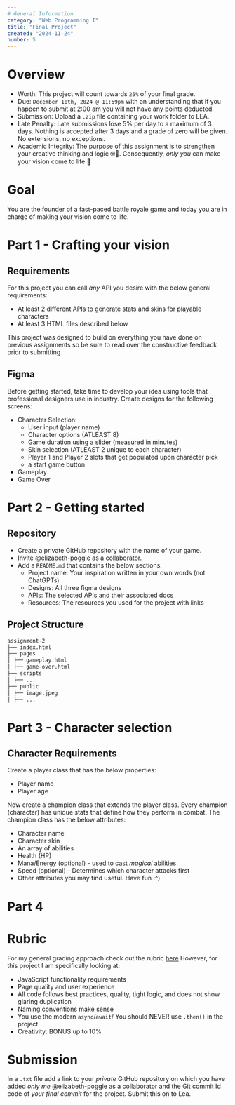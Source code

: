 ```yaml
---
# General Information
category: "Web Programming I"
title: "Final Project"
created: "2024-11-24"
number: 5
---
```


# Overview

- Worth: This project will count towards `25%` of your final grade.
- Due: `December 10th, 2024 @ 11:59pm` with an understanding that if you happen to submit at 2:00 am you will not have any points deducted.
- Submission: Upload a `.zip` file containing your work folder to LEA.
- Late Penalty: Late submissions lose 5% per day to a maximum of 3 days. Nothing is accepted after 3 days and a grade of zero will be given. No extensions, no exceptions.
- Academic Integrity: The purpose of this assignment is to strengthen your creative thinking and logic 🤓🎨. Consequently, _only you_ can make your vision come to life 👀

# Goal

You are the founder of a fast-paced battle royale game and today you are in charge of making your vision come to life.

# Part 1 - Crafting your vision

## Requirements

For this project you can call _any_ API you desire with the below general requirements:

- At least 2 different APIs to generate stats and skins for playable characters
- At least 3 HTML files described below

This project was designed to build on everything you have done on previous assignments so be sure to read over the constructive feedback prior to submitting

## Figma

Before getting started, take time to develop your idea using tools that professional designers use in industry. Create designs for the following screens:

- Character Selection:
  - User input (player name)
  - Character options (ATLEAST 8)
  - Game duration using a slider (measured in minutes)
  - Skin selection (ATLEAST 2 unique to each character)
  - Player 1 and Player 2 slots that get populated upon character pick
  - a start game button
- Gameplay
- Game Over

# Part 2 - Getting started

## Repository

- Create a private GitHub repository with the name of your game.
- Invite @elizabeth-poggie as a collaborator.
- Add a `README.md` that contains the below sections:
  - Project name: Your inspiration written in your own words (not ChatGPTs)
  - Designs: All three figma designs
  - APIs: The selected APIs and their associated docs
  - Resources: The resources you used for the project with links

## Project Structure

```md
assignment-2
├── index.html
├── pages
│ ├── gameplay.html
│ ├── game-over.html
├── scripts
│ ├── ...
├── public
│ ├── image.jpeg
│ ├── ...
```

# Part 3 - Character selection

## Character Requirements

Create a player class that has the below properties:

- Player name
- Player age

Now create a champion class that extends the player class. Every champion (character) has unique stats that define how they perform in combat. The champion class has the below attributes:

- Character name
- Character skin
- An array of abilities
- Health (HP)
- Mana/Energy (optional) - used to cast _magical_ abilities
- Speed (optional) - Determines which character attacks first
- Other attributes you may find useful. Have fun :^)

# Part 4

# Rubric

For my general grading approach check out the rubric [here](https://www.elizabethpoggie.com/notes/john-abbott-college/admin_rubric) However, for this project I am specifically looking at:

- JavaScript functionality requirements
- Page quality and user experience
- All code follows best practices, quality, tight logic, and does not show glaring duplication
- Naming conventions make sense
- You use the modern `async`/`await`/ You should NEVER use `.then()` in the project
- Creativity: BONUS up to 10%

# Submission

In a `.txt` file add a link to your _private_ GitHub repository on which you have added _only me_ @elizabeth-poggie as a collaborator and the Git commit Id code of _your final commit_ for the project. Submit this on to Lea.
